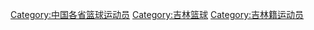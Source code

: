 [[Category:中国各省篮球运动员|Category:中国各省篮球运动员]]
[[Category:吉林篮球|Category:吉林篮球]]
[[Category:吉林籍运动员|Category:吉林籍运动员]]